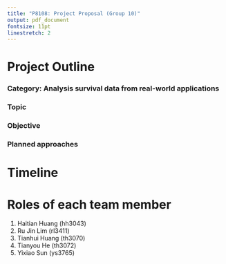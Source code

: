 ```yaml
---
title: "P8108: Project Proposal (Group 10)"
output: pdf_document
fontsize: 11pt
linestretch: 2
---
```


# Project Outline

### Category: Analysis survival data from real-world applications

### Topic

### Objective

### Planned approaches

# Timeline

# Roles of each team member

1. Haitian Huang (hh3043)
2. Ru Jin Lim (rl3411)
3. Tianhui Huang (th3070)
4. Tianyou He (th3072)
5. Yixiao Sun (ys3765)